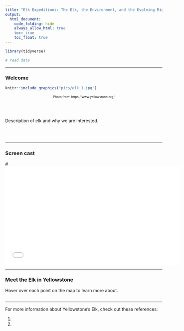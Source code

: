```yaml
---
title: "Elk Expeditions: The Elk, the Environment, and the Evolving Migration in Yellowstone"
output: 
  html_document:
    code_folding: hide
    always_allow_html: true
    toc: true
    toc_float: true
---
```


```r
library(tidyverse)
```

```r
# read data
```

---

### Welcome

```r
knitr::include_graphics("pics/elk_1.jpg")
```
<center style="font-size: 10px;"> Photo from:  https://www.yellowstone.org/ </center>
     
<br><br>                                       

Description of elk and why we are interested. 


<br><br>


---

### Screen cast 


#<iframe width="560" height="315" src="insert_youtube_video_here" title="YouTube video #player" frameborder="0" allow="accelerometer; autoplay; clipboard-write; encrypted-media; gyroscope; picture-in-picture; #web-share" allowfullscreen></iframe>

---


### Meet the Elk in Yellowstone

Hover over each point on the map to learn more about.
```r

```





---


For more information about Yellowstone's Elk, check out these references: 

1. 
2. 